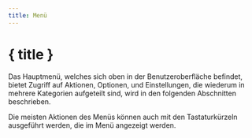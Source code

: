 ```yaml
---
title: Menü
---
```


<script lang="ts">
</script>

# { title }

Das Hauptmenü, welches sich oben in der Benutzeroberfläche befindet, bietet Zugriff auf Aktionen, Optionen, und Einstellungen, die wiederum in mehrere Kategorien aufgeteilt sind, wird in den folgenden Abschnitten beschrieben.

<DocsNote>

Die meisten Aktionen des Menüs können auch mit den Tastaturkürzeln ausgeführt werden, die im Menü angezeigt werden.

</DocsNote>
